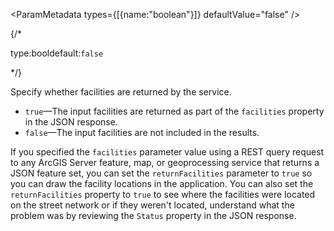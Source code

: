 
<ParamMetadata types={[{name:"boolean"}]} defaultValue="false" />

{/* <p class="space-x-2"><span class="font-sm text-color-3">type:bool</span><span class="font-bold text-[#6d29cc]">default:`false`</span></p> */}

Specify whether facilities are returned by the service. 

-   `true`—The input facilities are returned as part of the `facilities`  property in the JSON response.
-   `false`—The input facilities are not included in the results.

If you specified the `facilities` parameter value using a REST query request to any ArcGIS Server feature, map, or geoprocessing service that returns a JSON feature set, you can set the `returnFacilities` parameter to `true` so you can draw the facility locations in the application. You can also set the `returnFacilities` property to `true` to see where the facilities were located on the street network or if they weren't located, understand what the problem was by reviewing the `Status` property in the JSON response. 